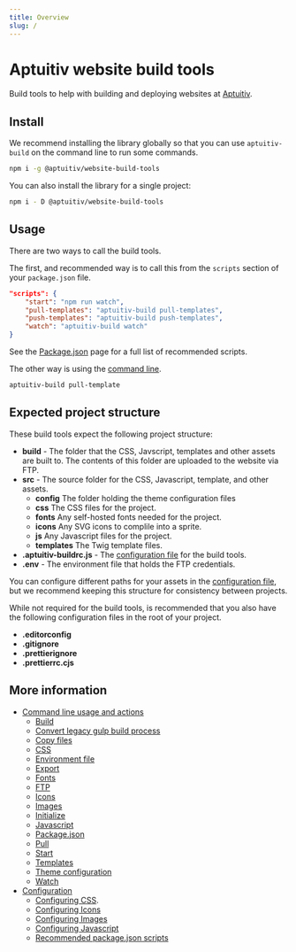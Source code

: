 ```yaml
---
title: Overview
slug: /
---
```


# Aptuitiv website build tools

Build tools to help with building and deploying websites at [Aptuitiv](https://www.aptuitiv.com/).

## Install

We recommend installing the library globally so that you can use `aptuitiv-build` on the command line to run some commands.

```bash
npm i -g @aptuitiv/website-build-tools
```

You can also install the library for a single project:

```bash
npm i - D @aptuitiv/website-build-tools
```

## Usage

There are two ways to call the build tools.

The first, and recommended way is to call this from the `scripts` section of your `package.json` file.

```json
"scripts": {
    "start": "npm run watch",
    "pull-templates": "aptuitiv-build pull-templates",
    "push-templates": "aptuitiv-build push-templates",
    "watch": "aptuitiv-build watch"
}
```

See the [Package.json](/configuration/package-json-scripts) page for a full list of recommended scripts.

The other way is using the [command line](/command-line/).

```bash
aptuitiv-build pull-template
```

## Expected project structure

These build tools expect the following project structure:

- **build** - The folder that the CSS, Javscript, templates and other assets are built to. The contents of this folder are uploaded to the website via FTP.
- **src** - The source folder for the CSS, Javascript, template, and other assets.
  - **config** The folder holding the theme configuration files
  - **css** The CSS files for the project.
  - **fonts** Any self-hosted fonts needed for the project.
  - **icons** Any SVG icons to complile into a sprite.
  - **js** Any Javascript files for the project.
  - **templates** The Twig template files.
- **.aptuitiv-buildrc.js** - The [configuration file](/configuration/) for the build tools.
- **.env** - The environment file that holds the FTP credentials.

You can configure different paths for your assets in the [configuration file](/configuration/), but we recommend keeping this structure for consistency between projects.

While not required for the build tools, is recommended that you also have the following configuration files in the root of your project.

- **.editorconfig**
- **.gitignore**
- **.prettierignore**
- **.prettierrc.cjs**

## More information

- [Command line usage and actions](/command-line/)
  - [Build](/command-line/build)
  - [Convert legacy gulp build process](/command-line/convert-gulp)
  - [Copy files](/command-line/copy-files)
  - [CSS](/command-line/css)
  - [Environment file](/command-line/environment)
  - [Export](/command-line/export)
  - [Fonts](/command-line/fonts)
  - [FTP](/command-line/ftp)
  - [Icons](/command-line/icons)
  - [Images](/command-line/images)
  - [Initialize](/command-line/initialize)
  - [Javascript](/command-line/javascript)
  - [Package.json](/command-line/package-json)
  - [Pull](/command-line/pull)
  - [Start](/command-line/start)
  - [Templates](/command-line/templates)
  - [Theme configuration](/command-line/theme)
  - [Watch](/command-line/watch)
- [Configuration](/configuration/)
  - [Configuring CSS](/configuration/css).
  - [Configuring Icons](/configuration/icons)
  - [Configuring Images](/configuration/images)
  - [Configuring Javascript](/configuration/javascript)
  - [Recommended package.json scripts](/configuration/package-json-scripts)
